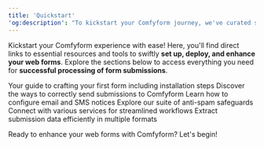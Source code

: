 ```yaml
---
title: 'Quickstart'
'og:description': "To kickstart your Comfyform journey, we've curated several helpful links below. Find exactly what you need in a snap—whether you're setting up a new form or diving into advanced features."
---
```


Kickstart your Comfyform experience with ease! Here, you'll find direct links to essential resources and tools to swiftly **set up, deploy, and enhance your web forms**. Explore the sections below to access everything you need for **successful processing of form submissions**.

<CardGroup cols={2}>
  <Card
    title="Creating a New Form"
    icon="pen-to-square"
    href="/creating-form"
  >
    Your guide to crafting your first form including installation steps
  </Card>
  <Card
    title="Sending Submissions"
    icon="paper-plane"
    href="/submissions/introduction"
  >
    Discover the ways to correctly send submissions to Comfyform
  </Card>
  <Card
    title="Notifications"
    icon="comment-sms"
    href="/notifications/introduction"
  >
    Learn how to configure email and SMS notices
  </Card>
  <Card
    title="Spam Filtering"
    icon="wand-sparkles"
    href="/spam-protection/introduction"
  >
    Explore our suite of anti-spam safeguards
  </Card>
  <Card
    title="Plugins and Integrations"
    icon="puzzle-piece"
    href="/integrations"
  >
    Connect with various services for streamlined workflows
  </Card>
  <Card
    title="Exporting Data"
    icon="file-export"
    href="/export"
  >
    Extract submission data efficiently in multiple formats
  </Card>
</CardGroup>

Ready to enhance your web forms with Comfyform? Let's begin!